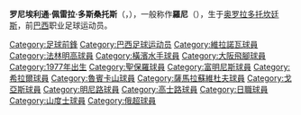 {{Link style|time=2015-12-11T08:01:39+00:00}}
{{noteTA
|G1=足球
|G2=南美球會
}}
{{Football player infobox
| playername= 羅尼
| image = 
| fullname = Roniéliton Pereira dos Santos
| dateofbirth = {{birth date and age|1977|4|28}} 
| cityofbirth = [[奥罗拉多托坎廷斯|奥罗拉多托坎廷斯]]
| countryofbirth = [[巴西|巴西]]
| height = {{height|m=1.71}}
| currentclub  = [[大阪飛腳|大阪飛腳]]
| clubnumber =
| position = [[前鋒_(足球)|前鋒]]
| youthyears =  1995-96
| youthclubs = [[维拉诺瓦足球俱乐部|维拉诺瓦]]
| years = 1996 <br /> 1997-00 <br /> 2001 <br /> 2001-02 <br /> 2003-04 <br /> 2004-05 <br /> 2005 <br /> 2005-06 <br /> 2006-07 <br /> 2007 <br /> 2007 <br /> 2008 <br /> 2008 <br />2009<br />2009–2010<br />2010–2011 <br />2012
| clubs = [[聖保羅足球會|聖保羅]] <br /> [[富明尼斯|富明尼斯]] <br /> [[艾希拉足球俱樂部|艾希拉]] <br /> [[富明尼斯|富明尼斯]] <br /> [[喀山鲁宾足球俱乐部|喀山鲁宾]] <br /> [[薩馬拉蘇維埃之翼足球俱樂部|薩馬拉蘇維埃之翼]] (外借) <br /> [[喀山鲁宾足球俱乐部|喀山鲁宾]] <br /> [[戈亞斯|戈亞斯]] <br /> [[:en:Clube_Atlético_Mineiro|明尼路]] <br /> [[法林明高|法林明高]] <br /> [[高士路|高士路]] <br /> [[橫濱水手|橫濱水手]] (外借) <br /> [[大阪飛腳|大阪飛腳]] (外借)<br /> [[桑托斯足球俱樂部|山度士]]<br /> [[富明尼斯足球俱樂部|富明尼斯]]<br />[[維拉諾瓦足球俱樂部|維拉諾瓦]] <br />[[阿納波利亞體育會|阿納波利亞]] 
| caps(goals) = <br />{{0}}83 {{0}}(24)<br /><br /><br />{{0}}50 {{0}}(17)<br />{{0}}{{0}}8 {{0}}{{0}}(1)<br />{{0}}{{0}}9 {{0}}{{0}}(3)<br />{{0}}27 {{0}}{{0}}(8)<br /><br /><br />{{0}}30 {{0}}(12)<br />{{0}}16 {{0}}{{0}}(5) <br /> {{0}}{{0}}9	{{0}}{{0}}(2) <br /> {{0}}{{0}}3{{0}}{{0}}(1) <br />  {{0}}12{{0}}{{0}}(2)<br />{{0}}29	{{0}}(15)
| nationalyears = 1999 <br />1999 
| nationalteam = [[巴西23歲以下國家足球隊|巴西U23]] <br />[[巴西國家足球隊|巴西]]
| nationalcaps(goals) = {{0}}{{0}}1 {{0}}{{0}}(2)<br />{{0}}{{0}}5 {{0}}{{0}}(2)
| pcupdate = 8月11日 2008年
}}
'''罗尼埃利通·佩雷拉·多斯桑托斯'''（{{lang-pt|Roniéliton Pereira dos Santos}}，{{Bd|1977年|4月28日}}），一般称作'''羅尼'''（{{lang-pt|Rôni}}），生于[[奥罗拉多托坎廷斯|奥罗拉多托坎廷斯]]，前[[巴西|巴西]]职业足球运动员。

{{DEFAULTSORT:Ronieliton Pereira dos Santos}}
[[Category:足球前鋒|Category:足球前鋒]]
[[Category:巴西足球运动员|Category:巴西足球运动员]]
[[Category:維拉諾瓦球員|Category:維拉諾瓦球員]]
[[Category:法林明高球員|Category:法林明高球員]]
[[Category:橫濱水手球員|Category:橫濱水手球員]]
[[Category:大阪飛腳球員|Category:大阪飛腳球員]]
[[Category:1977年出生|Category:1977年出生]]
[[Category:聖保羅球員|Category:聖保羅球員]]
[[Category:富明尼斯球員|Category:富明尼斯球員]]
[[Category:希拉爾球員|Category:希拉爾球員]]
[[Category:魯賓卡山球員|Category:魯賓卡山球員]]
[[Category:薩馬拉蘇維杜夫球員|Category:薩馬拉蘇維杜夫球員]]
[[Category:戈亞斯球員|Category:戈亞斯球員]]
[[Category:明尼路球員|Category:明尼路球員]]
[[Category:高士路球員|Category:高士路球員]]
[[Category:日職球員|Category:日職球員]]
[[Category:山度士球員|Category:山度士球員]]
[[Category:俄超球員|Category:俄超球員]]